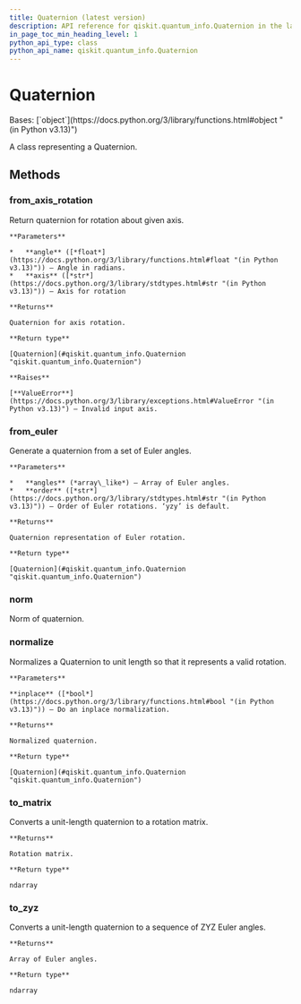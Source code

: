 ```yaml
---
title: Quaternion (latest version)
description: API reference for qiskit.quantum_info.Quaternion in the latest version of qiskit
in_page_toc_min_heading_level: 1
python_api_type: class
python_api_name: qiskit.quantum_info.Quaternion
---
```


# Quaternion

<Class id="qiskit.quantum_info.Quaternion" isDedicatedPage={true} github="https://github.com/Qiskit/qiskit/tree/stable/1.2/qiskit/quantum_info/quaternion.py#L21-L156" signature="qiskit.quantum_info.Quaternion(data)" modifiers="class">
  Bases: [`object`](https://docs.python.org/3/library/functions.html#object "(in Python v3.13)")

  A class representing a Quaternion.

  ## Methods

  ### from\_axis\_rotation

  <Function id="qiskit.quantum_info.Quaternion.from_axis_rotation" github="https://github.com/Qiskit/qiskit/tree/stable/1.2/qiskit/quantum_info/quaternion.py#L111-L136" signature="from_axis_rotation(angle, axis)" modifiers="classmethod">
    Return quaternion for rotation about given axis.

    **Parameters**

    *   **angle** ([*float*](https://docs.python.org/3/library/functions.html#float "(in Python v3.13)")) – Angle in radians.
    *   **axis** ([*str*](https://docs.python.org/3/library/stdtypes.html#str "(in Python v3.13)")) – Axis for rotation

    **Returns**

    Quaternion for axis rotation.

    **Return type**

    [Quaternion](#qiskit.quantum_info.Quaternion "qiskit.quantum_info.Quaternion")

    **Raises**

    [**ValueError**](https://docs.python.org/3/library/exceptions.html#ValueError "(in Python v3.13)") – Invalid input axis.
  </Function>

  ### from\_euler

  <Function id="qiskit.quantum_info.Quaternion.from_euler" github="https://github.com/Qiskit/qiskit/tree/stable/1.2/qiskit/quantum_info/quaternion.py#L138-L156" signature="from_euler(angles, order='yzy')" modifiers="classmethod">
    Generate a quaternion from a set of Euler angles.

    **Parameters**

    *   **angles** (*array\_like*) – Array of Euler angles.
    *   **order** ([*str*](https://docs.python.org/3/library/stdtypes.html#str "(in Python v3.13)")) – Order of Euler rotations. ‘yzy’ is default.

    **Returns**

    Quaternion representation of Euler rotation.

    **Return type**

    [Quaternion](#qiskit.quantum_info.Quaternion "qiskit.quantum_info.Quaternion")
  </Function>

  ### norm

  <Function id="qiskit.quantum_info.Quaternion.norm" github="https://github.com/Qiskit/qiskit/tree/stable/1.2/qiskit/quantum_info/quaternion.py#L48-L52" signature="norm()">
    Norm of quaternion.
  </Function>

  ### normalize

  <Function id="qiskit.quantum_info.Quaternion.normalize" github="https://github.com/Qiskit/qiskit/tree/stable/1.2/qiskit/quantum_info/quaternion.py#L54-L71" signature="normalize(inplace=False)">
    Normalizes a Quaternion to unit length so that it represents a valid rotation.

    **Parameters**

    **inplace** ([*bool*](https://docs.python.org/3/library/functions.html#bool "(in Python v3.13)")) – Do an inplace normalization.

    **Returns**

    Normalized quaternion.

    **Return type**

    [Quaternion](#qiskit.quantum_info.Quaternion "qiskit.quantum_info.Quaternion")
  </Function>

  ### to\_matrix

  <Function id="qiskit.quantum_info.Quaternion.to_matrix" github="https://github.com/Qiskit/qiskit/tree/stable/1.2/qiskit/quantum_info/quaternion.py#L73-L88" signature="to_matrix()">
    Converts a unit-length quaternion to a rotation matrix.

    **Returns**

    Rotation matrix.

    **Return type**

    ndarray
  </Function>

  ### to\_zyz

  <Function id="qiskit.quantum_info.Quaternion.to_zyz" github="https://github.com/Qiskit/qiskit/tree/stable/1.2/qiskit/quantum_info/quaternion.py#L90-L109" signature="to_zyz()">
    Converts a unit-length quaternion to a sequence of ZYZ Euler angles.

    **Returns**

    Array of Euler angles.

    **Return type**

    ndarray
  </Function>
</Class>

